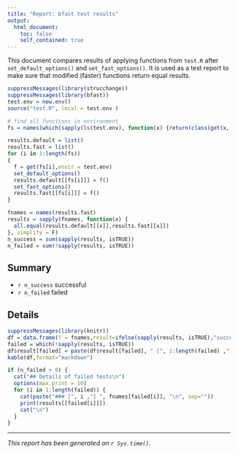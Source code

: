 ```yaml
---
title: "Report: bfast test results"
output:
  html_document:
    toc: false
    self_contained: true
---
```


This document compares results of applying functions from `test.R` after `set_default_options()` and `set_fast_options()`. It is used as a test report to make sure that modified (faster) functions return equal results. 


```r
suppressMessages(library(strucchange))
suppressMessages(library(bfast))
test.env = new.env()
source("test.R", local = test.env )

# find all functions in environment
fs = names(which(sapply(ls(test.env), function(x) {return(class(get(x, envir = test.env)))}) == "function"))

results.default = list()
results.fast = list()
for (i in 1:length(fs))
{
  f = get(fs[i],envir = test.env)
  set_default_options()
  results.default[[fs[i]]] = f()
  set_fast_options()
  results.fast[[fs[i]]] = f()
}

fnames = names(results.fast)
results = sapply(fnames, function(x) {
  all.equal(results.default[[x]],results.fast[[x]])
}, simplify = F)
n_success = sum(sapply(results, isTRUE))
n_failed = sum(!sapply(results, isTRUE))
```


## Summary

* `r n_success` successful
* `r n_failed` failed

## Details

```r
suppressMessages(library(knitr))
df = data.frame(f = fnames,result=ifelse(sapply(results, isTRUE),"success","failed"),row.names = NULL,stringsAsFactors = FALSE)
failed = which(!sapply(results, isTRUE))
df$result[failed] = paste(df$result[failed], " [", 1:length(failed) ,"]", sep="")
kable(df,format="markdown")
```



```r
if (n_failed > 0) {
  cat("## Details of failed tests\n")
  options(max.print = 10)
  for (i in 1:length(failed)) {
    cat(paste("### [", i ,"] ", fnames[failed[i]], "\n", sep=""))
    print(results[[failed[i]]])
    cat("\n")
  }
}
```


---

_This report has been generated on `r Sys.time()`._




